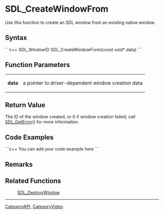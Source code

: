 <!-- pragma section-numbers off -->
<!-- pragma disable-camelcase -->

= SDL_CreateWindowFrom =
Use this function to create an SDL window from an existing native window.


== Syntax ==
```c++
SDL_WindowID SDL_CreateWindowFrom(const void* data)
```

== Function Parameters ==
{|
|'''data'''
|a pointer to driver-dependent window creation data
|}

== Return Value ==
The ID of the window created, or 0 if window creation failed; call [[SDL_GetError]]() for more information.

== Code Examples ==
```c++
You can add your code example here
```

== Remarks ==


== Related Functions ==
:[[SDL_DestroyWindow]]

----
[[CategoryAPI]], [[CategoryVideo]]
